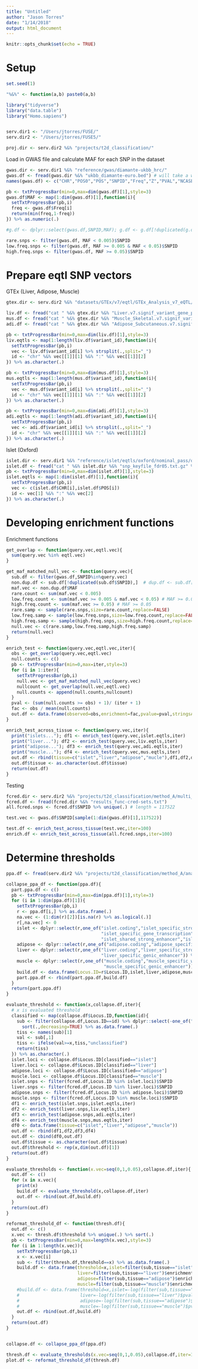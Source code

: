 ```yaml
---
title: "Untitled"
author: "Jason Torres"
date: "1/14/2018"
output: html_document
---
```


```r
knitr::opts_chunk$set(echo = TRUE)
```


# Setup 

```r
set.seed(1)

"%&%" <- function(a,b) paste0(a,b)

library("tidyverse")
library("data.table")
library("Homo.sapiens")


serv.dir1 <- "/Users/jtorres/FUSE/"
serv.dir2 <- "/Users/jtorres/FUSE5/"

proj.dir <- serv.dir2 %&% "projects/t2d_classification/"

```

Load in GWAS file and calculate MAF for each SNP in the dataset 

```r

gwas.dir <- serv.dir1 %&% "reference/gwas/diamante-ukbb_hrc/"
gwas.df <- fread(gwas.dir %&% "ukbb_diamante-euro.bed") # will take a while to load, 0.681 GB file 
names(gwas.df) <- c("CHR","POS0","POS","SNPID","Freq","Z","PVAL","NCASE","NCONTROL")

pb <- txtProgressBar(min=0,max=dim(gwas.df)[1],style=3)
gwas.df$MAF <- map(1:dim(gwas.df)[1],function(i){
  setTxtProgressBar(pb,i)
  freq <- gwas.df$Freq[i]
  return(min(freq,1-freq))
}) %>% as.numeric(.)

#g.df <- dplyr::select(gwas.df,SNPID,MAF); g.df <- g.df[!duplicated(g.df),]

rare.snps <- filter(gwas.df, MAF < 0.005)$SNPID
low.freq.snps <- filter(gwas.df, MAF >= 0.005 & MAF < 0.05)$SNPID
high.freq.snps <- filter(gwas.df, MAF >= 0.05)$SNPID

```


# Prepare eqtl SNP vectors 


GTEx (Liver, Adipose, Muscle)


```r

gtex.dir <- serv.dir2 %&% "datasets/GTEx/v7/eqtl/GTEx_Analysis_v7_eQTL/"

liv.df <- fread("cat " %&% gtex.dir %&% "Liver.v7.signif_variant_gene_pairs.txt.gz" %&% " | zmore")
mus.df <- fread("cat " %&% gtex.dir %&% "Muscle_Skeletal.v7.signif_variant_gene_pairs.txt.gz" %&% " | zmore")
adi.df <- fread("cat " %&% gtex.dir %&% "Adipose_Subcutaneous.v7.signif_variant_gene_pairs.txt.gz" %&% " | zmore")

pb <- txtProgressBar(min=0,max=dim(liv.df)[1],style=3)
liv.eqtls <- map(1:length(liv.df$variant_id),function(i){
  setTxtProgressBar(pb,i)
  vec <- liv.df$variant_id[i] %>% strsplit(.,split="_")
  id <- "chr" %&% vec[[1]][1] %&% ":" %&% vec[[1]][2]
}) %>% as.character(.)

pb <- txtProgressBar(min=0,max=dim(mus.df)[1],style=3)
mus.eqtls <- map(1:length(mus.df$variant_id),function(i){
  setTxtProgressBar(pb,i)
  vec <- mus.df$variant_id[i] %>% strsplit(.,split="_")
  id <- "chr" %&% vec[[1]][1] %&% ":" %&% vec[[1]][2]
}) %>% as.character(.)

pb <- txtProgressBar(min=0,max=dim(adi.df)[1],style=3)
adi.eqtls <- map(1:length(adi.df$variant_id),function(i){
  setTxtProgressBar(pb,i)
  vec <- adi.df$variant_id[i] %>% strsplit(.,split="_")
  id <- "chr" %&% vec[[1]][1] %&% ":" %&% vec[[1]][2]
}) %>% as.character(.)

```


Islet (Oxford)

```r

islet.dir <- serv.dir1 %&% "reference/islet/eqtls/oxford/nominal_pass/output/"
islet.df <- fread("cat " %&% islet.dir %&% "snp_keyfile_fdr05.txt.gz" %&% " | zmore")
pb <- txtProgressBar(min=0,max=dim(islet.df)[1],style=3)
islet.eqtls <- map(1:dim(islet.df)[1],function(i){
  setTxtProgressBar(pb,i)
  vec <- c(islet.df$CHR[i],islet.df$POS[i])
  id <- vec[1] %&% ":" %&% vec[2]
}) %>% as.character(.)


```



# Developing enrichment functions 


Enrichment functions 

```r

get_overlap <- function(query.vec,eqtl.vec){
  sum(query.vec %in% eqtl.vec)
}

get_maf_matched_null_vec <- function(query.vec){
  sub.df <- filter(gwas.df,SNPID%in%query.vec)
  non.dup.df <- sub.df[!duplicated(sub.df$SNPID),]  # dup.df <- sub.df[duplicated(sub.df$SNPID),]
  maf.vec <- non.dup.df$MAF
  rare.count <- sum(maf.vec < 0.005)
  low.freq.count <- sum(maf.vec >= 0.005 & maf.vec < 0.05) # MAF >= 0.005 & MAF < 0.05
  high.freq.count <- sum(maf.vec >= 0.05) # MAF >= 0.05 
  rare.samp <- sample(rare.snps,size=rare.count,replace=FALSE)
  low.freq.samp <- sample(low.freq.snps,size=low.freq.count,replace=FALSE)
  high.freq.samp <- sample(high.freq.snps,size=high.freq.count,replace=FALSE)
  null.vec <- c(rare.samp,low.freq.samp,high.freq.samp)
  return(null.vec)
}

enrich_test <- function(query.vec,eqtl.vec,iter){
  obs <- get_overlap(query.vec,eqtl.vec)
  null.counts <- c()
  pb <- txtProgressBar(min=0,max=iter,style=3)
  for (i in 1:iter){
    setTxtProgressBar(pb,i)
    null.vec <- get_maf_matched_null_vec(query.vec)
    nullcount <- get_overlap(null.vec,eqtl.vec)
    null.counts <- append(null.counts,nullcount)
  }
  pval <- (sum(null.counts >= obs) + 1)/ (iter + 1)
  fac <- obs / mean(null.counts)
  out.df <- data.frame(observed=obs,enrichment=fac,pvalue=pval,stringsAsFactors = FALSE)
}

enrich_test_across_tissue <- function(query.vec,iter){
  print("islets..."); df1 <- enrich_test(query.vec,islet.eqtls,iter)
  print("liver..."); df2 <- enrich_test(query.vec,liv.eqtls,iter)
  print("adipose..."); df3 <- enrich_test(query.vec,adi.eqtls,iter)
  print("muscle..."); df4 <- enrich_test(query.vec,mus.eqtls,iter)
  out.df <- rbind(tissue=c("islet","liver","adipose","mucle"),df1,df2,df3,df4)
  out.df$tissue <- as.character(out.df$tissue)
  return(out.df)
}

```


Testing 

```r

fcred.dir <- serv.dir2 %&% "projects/t2d_classification/method_A/multi_results/"
fcred.df <- fread(fcred.dir %&% "results_func-cred-sets.txt")
all.fcred.snps <- fcred.df$SNPID %>% unique(.) # length = 117522

test.vec <- gwas.df$SNPID[sample(1:dim(gwas.df)[1],117522)]

test.df <- enrich_test_across_tissue(test.vec,iter=100)
enrich.df <- enrich_test_across_tissue(all.fcred.snps,iter=100)


```



# Determine thresholds 

```r

ppa.df <- fread(serv.dir2 %&% "projects/t2d_classification/method_A/analysis_files/" %&% "full_best-joint_ppa-prop_divvy-coding.txt")

collapse_ppa_df <- function(ppa.df){
  part.ppa.df <- c()
  pb <- txtProgressBar(min=0,max=dim(ppa.df)[1],style=3)
  for (i in 1:dim(ppa.df)[1]){
    setTxtProgressBar(pb,i)
    r <- ppa.df[i,] %>% as.data.frame(.)
    na.vec <- (1:dim(r)[2])[is.na(r) %>% as.logical(.)]
    r[,na.vec] <- 0
    islet <- dplyr::select(r,one_of("islet.coding","islet_specific_strong_enhancer",
                                    "islet_specific_gene_transcription","islet_specific_bivalent_tss",
                                    "islet_shared_strong_enhancer","islet_shared_promoter")) %>% as.numeric(.) %>% sum(.)
    adipose <- dplyr::select(r,one_of("adipose.coding","adipose_specific_strong_enhancer")) %>% as.numeric(.) %>% sum(.)
    liver <- dplyr::select(r,one_of("liver.coding","liver_specific_strong_enhancer",
                                    "liver_specific_genic_enhancer")) %>% as.numeric(.) %>% sum(.)
    muscle <- dplyr::select(r,one_of("muscle.coding","muscle_specific_weak_enhancer",
                                     "muscle_specific_genic_enhancer")) %>% as.numeric(.) %>% sum(.)
    build.df <- data.frame(Locus.ID=r$Locus.ID,islet,liver,adipose,muscle,stringsAsFactors=FALSE)
    part.ppa.df <- rbind(part.ppa.df,build.df)
  } 
  return(part.ppa.df)
}

evaluate_threshold <- function(x,collapse.df,iter){
  # x is evaluated threshold
  classified <- map(collapse.df$Locus.ID,function(id){
    sub <- filter(collapse.df,Locus.ID==id) %>% dplyr::select(-one_of("Locus.ID")) %>% 
      sort(.,decreasing=TRUE) %>% as.data.frame(.)
    tiss <- names(sub)[1]
    val <- sub[,1]
    tiss <- ifelse(val>=x,tiss,"unclassified")
    return(tiss)
  }) %>% as.character(.)
  islet.loci <- collapse.df$Locus.ID[classified=="islet"]
  liver.loci <- collapse.df$Locus.ID[classified=="liver"]
  adipose.loci <- collapse.df$Locus.ID[classified=="adipose"]
  muscle.loci <- collapse.df$Locus.ID[classified=="muscle"]
  islet.snps <- filter(fcred.df,Locus.ID %in% islet.loci)$SNPID
  liver.snps <- filter(fcred.df,Locus.ID %in% liver.loci)$SNPID
  adipose.snps <- filter(fcred.df,Locus.ID %in% adipose.loci)$SNPID
  muscle.snps <- filter(fcred.df,Locus.ID %in% muscle.loci)$SNPID
  df1 <- enrich_test(islet.snps,islet.eqtls,iter)
  df2 <- enrich_test(liver.snps,liv.eqtls,iter)
  df3 <- enrich_test(adipose.snps,adi.eqtls,iter)
  df4 <- enrich_test(muscle.snps,mus.eqtls,iter)
  df0 <- data.frame(tissue=c("islet","liver","adipose","muscle"))
  out.df <- rbind(df1,df2,df3,df4)
  out.df <- cbind(df0,out.df)
  out.df$tissue <- as.character(out.df$tissue)
  out.df$threshold <- rep(x,dim(out.df)[1])
  return(out.df)
}

evaluate_thresholds <- function(x.vec=seq(0,1,0.05),collapse.df,iter){
  out.df <- c()
  for (x in x.vec){
    print(x)
    build.df <- evaluate_threshold(x,collapse.df,iter)
    out.df <- rbind(out.df,build.df)
  }
  return(out.df)
}

reformat_threshold_df <- function(thresh.df){
  out.df <- c()
  x.vec <- thresh.df$threshold %>% unique(.) %>% sort(.)
  pb <- txtProgressBar(min=0,max=length(x.vec),style=3)
  for (i in 1:length(x.vec)){
    setTxtProgressBar(pb,i)
    x <- x.vec[i]
    sub <- filter(thresh.df,threshold==x) %>% as.data.frame(.)
    build.df <- data.frame(threshold=x,islet=filter(sub,tissue=="islet")$enrichment,
                           liver=filter(sub,tissue=="liver")$enrichment,
                           adipose=filter(sub,tissue=="adipose")$enrichment,
                           muscle=filter(sub,tissue=="muscle")$enrichment)
    #build.df <- data.frame(threshold=x,islet=-log(filter(sub,tissue=="islet")$pvalue,base=10),
    #                       liver=-log(filter(sub,tissue=="liver")$pvalue,base=10),
    #                       adipose=-log(filter(sub,tissue=="adipose")$pvalue,base=10),
    #                       muscle=-log(filter(sub,tissue=="muscle")$pvalue,base=10))
    out.df <- rbind(out.df,build.df)
  }
  return(out.df)
}


collapse.df <- collapse_ppa_df(ppa.df)

thresh.df <- evaluate_thresholds(x.vec=seq(0,1,0.05),collapse.df,iter=100)
plot.df <- reformat_threshold_df(thresh.df)

```






